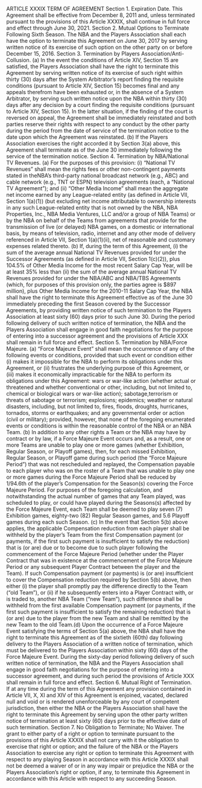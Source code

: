 ARTICLE XXXIX
TERM OF AGREEMENT
Section 1. Expiration Date.
This Agreement shall be effective from December 8, 2011 and, unless
terminated pursuant to the provisions of this Article XXXIX, shall
continue in full force and effect through June 30, 2021.
Section 2. Mutual Options to Terminate Following Sixth Season.
The NBA and the Players Association shall each have the option to
terminate this Agreement on June 30, 2017 by serving written notice of its
exercise of such option on the other party on or before December 15,
2016.
Section 3. Termination by Players Association/Anti-Collusion.
(a) In the event the conditions of Article XIV, Section 15 are satisfied,
the Players Association shall have the right to terminate this Agreement by
serving written notice of its exercise of such right within thirty (30) days
after the System Arbitrator's report finding the requisite conditions
(pursuant to Article XIV, Section 15) becomes final and any appeals
therefrom have been exhausted or, in the absence of a System Arbitrator,
by serving such written notice upon the NBA within thirty (30) days after
any decision by a court finding the requisite conditions (pursuant to Article
XIV, Section 15). In the latter situation, if the finding of the court is
reversed on appeal, the Agreement shall be immediately reinstated and
both parties reserve their rights with respect to any conduct by the other
party during the period from the date of service of the termination notice
to the date upon which the Agreement was reinstated.
(b) If the Players Association exercises the right accorded it by Section
3(a) above, this Agreement shall terminate as of the June 30 immediately
following the service of the termination notice.
Section 4. Termination by NBA/National TV Revenues.
(a) For the purposes of this provision: (i) "National TV Revenues"
shall mean the rights fees or other non-contingent payments stated in theNBA's third-party national broadcast network (e.g., ABC) and cable
network (e.g., TNT or ESPN) television agreements (each, a "National TV
Agreement"); and (ii) "Other Media Income" shall mean the aggregate net
income earned by any League-related entity (as defined in Article VII,
Section 1(a)(1)) (but excluding net income attributable to ownership
interests in any such League-related entity that is not owned by the NBA,
NBA Properties, Inc., NBA Media Ventures, LLC and/or a group of NBA
Teams) or by the NBA on behalf of the Teams from agreements that
provide for the transmission of live (or delayed) NBA games, on a
domestic or international basis, by means of television, radio, internet and
any other mode of delivery referenced in Article VII, Section 1(a)(1)(ii), net
of reasonable and customary expenses related thereto.
(b) If, during the term of this Agreement, (i) the sum of the average
annual National TV Revenues provided for under the Successor
Agreements (as defined in Article VII, Section 1(c)(2)), plus 104.5% of
Other Media Income for the most recent Salary Cap Year, will be at least
35% less than (ii) the sum of the average annual National TV Revenues
provided for under the NBA/ABC and NBA/TBS Agreements (which,
for purposes of this provision only, the parties agree is \$897 million), plus
Other Media Income for the 2010-11 Salary Cap Year, the NBA shall have
the right to terminate this Agreement effective as of the June 30
immediately preceding the first Season covered by the Successor
Agreements, by providing written notice of such termination to the Players
Association at least sixty (60) days prior to such June 30. During the
period following delivery of such written notice of termination, the NBA
and the Players Association shall engage in good faith negotiations for the
purpose of entering into a successor agreement and the provisions of
Article XXX shall remain in full force and effect.
Section 5. Termination by NBA/Force Majeure.
(a) "Force Majeure Event" shall mean the occurrence of any of the
following events or conditions, provided that such event or condition
either (i) makes it impossible for the NBA to perform its obligations under
this Agreement, or (ii) frustrates the underlying purpose of this Agreement,
or (iii) makes it economically impracticable for the NBA to perform its
obligations under this Agreement: wars or war-like action (whether actual
or threatened and whether conventional or other, including, but not
limited to, chemical or biological wars or war-like action); sabotage,terrorism or threats of sabotage or terrorism; explosions; epidemics;
weather or natural disasters, including, but not limited to, fires, floods,
droughts, hurricanes, tornados, storms or earthquakes; and any
governmental order or action (civil or military); provided, however, that
none of the foregoing enumerated events or conditions is within the
reasonable control of the NBA or an NBA Team.
(b) In addition to any other rights a Team or the NBA may have by
contract or by law, if a Force Majeure Event occurs and, as a result, one or
more Teams are unable to play one or more games (whether Exhibition,
Regular Season, or Playoff games), then, for each missed Exhibition,
Regular Season, or Playoff game during such period (the "Force Majeure
Period") that was not rescheduled and replayed, the Compensation payable
to each player who was on the roster of a Team that was unable to play
one or more games during the Force Majeure Period shall be reduced by
1/94.6th of the player's Compensation for the Season(s) covering the
Force Majeure Period. For purposes of the foregoing calculation, and
notwithstanding the actual number of games that any Team played, was
scheduled to play, or could have played during the Seasons(s) affected by
the Force Majeure Event, each Team shall be deemed to play seven (7)
Exhibition games, eighty-two (82) Regular Season games, and 5.6 Playoff
games during each such Season.
(c) In the event that Section 5(b) above applies, the applicable
Compensation reduction from each player shall be withheld by the player's
Team from the first Compensation payment (or payments, if the first such
payment is insufficient to satisfy the reduction) that is (or are) due or to
become due to such player following the commencement of the Force
Majeure Period (whether under the Player Contract that was in existence at
the commencement of the Force Majeure Period or any subsequent Player
Contract between the player and the Team). If such Compensation
payment (or payments) is (or are) insufficient to cover the Compensation
reduction required by Section 5(b) above, then either (i) the player shall
promptly pay the difference directly to the Team ("old Team"), or (ii) if he
subsequently enters into a Player Contract with, or is traded to, another
NBA Team ("new Team"), such difference shall be withheld from the first
available Compensation payment (or payments, if the first such payment is
insufficient to satisfy the remaining reduction) that is (or are) due to the
player from the new Team and shall be remitted by the new Team to the
old Team.(d) Upon the occurrence of a Force Majeure Event satisfying the
terms of Section 5(a) above, the NBA shall have the right to terminate this
Agreement as of the sixtieth (60th) day following delivery to the Players
Association of a written notice of termination, which must be delivered to
the Players Association within sixty (60) days of the Force Majeure Event.
During the sixty-day period following delivery of such written notice of
termination, the NBA and the Players Association shall engage in good
faith negotiations for the purpose of entering into a successor agreement,
and during such period the provisions of Article XXX shall remain in full
force and effect.
Section 6. Mutual Right of Termination.
If at any time during the term of this Agreement any provision
contained in Article VII, X, XI and XIV of this Agreement is enjoined,
vacated, declared null and void or is rendered unenforceable by any court
of competent jurisdiction, then either the NBA or the Players Association
shall have the right to terminate this Agreement by serving upon the other
party written notice of termination at least sixty (60) days prior to the
effective date of such termination.
Section 7. No Obligation to Terminate; No Waiver.
The grant to either party of a right or option to terminate pursuant to
the provisions of this Article XXXIX shall not carry with it the obligation
to exercise that right or option; and the failure of the NBA or the Players
Association to exercise any right or option to terminate this Agreement
with respect to any playing Season in accordance with this Article XXXIX
shall not be deemed a waiver of or in any way impair or prejudice the NBA
or the Players Association's right or option, if any, to terminate this
Agreement in accordance with this Article with respect to any succeeding
Season.